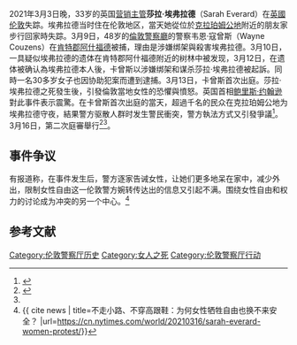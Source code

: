 {{Infobox event
| event = 莎拉·埃弗拉德之死
| arrests = 韦恩·卡曾斯（Wayne Couzens）
| charges = {{link-en|英國法律的謀殺|Murder in English law|謀殺}}、[[綁票|綁票]]
| date = {{circa}} {{Death date and age|2021|3|3|1987|df=y}}
| place = 英格蘭[[伦敦|伦敦]]<br />英格蘭[[肯特郡|肯特郡]]
}}2021年3月3日晚，33岁的英国[[行銷管理|营销主管]]'''莎拉·埃弗拉德'''（Sarah Everard）在[[英國|英國]][[伦敦|伦敦]]失踪。埃弗拉德当时住在伦敦{{link-en|布里克斯顿山|Brixton Hill}}地区，當天她從位於[[克拉珀姆公地|克拉珀姆公地]]附近的朋友家步行回家時失踪。3月9日，48岁的[[倫敦警察廳|倫敦警察廳]]的警察韦恩·寇曾斯（Wayne Couzens）在[[肯特郡|肯特郡]][[阿什福德|阿什福德]]被捕，理由是涉嫌绑架與殺害埃弗拉德。3月10日，一具疑似埃弗拉德的遗体在肯特郡阿什福德附近的树林中被发现，3月12日，在遗体被确认為埃弗拉德本人後，卡曾斯以涉嫌绑架和谋杀莎拉·埃弗拉德被起訴。同時一名30多岁女子也因协助犯案而遭到逮捕。3月13日，卡曾斯首次出庭。莎拉·埃弗拉德之死發生後，引發倫敦當地女性的恐懼與憤怒。英国首相[[鲍里斯·约翰逊|鲍里斯·约翰逊]]對此事件表示震驚。在卡曾斯首次出庭的當天，超過千名的民众在克拉珀姆公地为埃弗拉德守夜，結果警方驱散人群时发生警民衝突，警方執法方式又引發爭議<ref name=sohu>{{cite news |title=英国警察执法方式惹争议 政府承诺彻查 |url=https://www.sohu.com/a/455636882_119038}}</ref>。  3月16日，第二次庭審舉行<ref>{{Cite web|title=女子走路回家遭绑架杀害 警察是嫌犯|url=https://www.chinapress.com.my/20210313/%E5%A5%B3%E5%AD%90%E8%B5%B0%E8%B7%AF%E5%9B%9E%E5%AE%B6%E9%81%AD%E7%BB%91%E6%9E%B6%E6%9D%80%E5%AE%B3-%E8%AD%A6%E5%AF%9F%E6%98%AF%E5%AB%8C%E7%8A%AF/|author=中國報}}</ref><ref name=sohu/>。

== 事件争议 ==
有报道称，在事件发生后，警方逐家告诫女性，让她们更多地呆在家中，减少外出，限制女性自由这一伦敦警方婉转传达出的信息又引起不满。围绕女性自由和权力的讨论成为冲突的另一个中心。<ref >{{ cite news | title=不走小路、不穿高跟鞋：为何女性牺牲自由也换不来安全？ |url=https://cn.nytimes.com/world/20210316/sarah-everard-women-protest/}}</ref>

==参考文献==
{{reflist}}

[[Category:伦敦警察厅历史|Category:伦敦警察厅历史]]
[[Category:女人之死|Category:女人之死]]
[[Category:伦敦警察厅行动|Category:伦敦警察厅行动]]